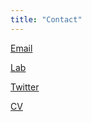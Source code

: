```yaml
---
title: "Contact"
---
```


[Email](mailto:hmerseal@psu.edu)

[Lab](beatylab.la.psu.edu)

[Twitter](twitter.com/hannah_merseal)

[CV](https://drive.google.com/file/d/1fjFSERakZX4Qd68uIkAQd3466P9lg-mA/view)
